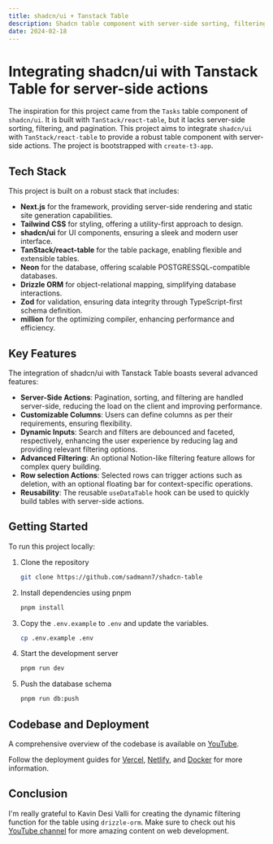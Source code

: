 ```yaml
---
title: shadcn/ui + Tanstack Table
description: Shadcn table component with server-side sorting, filtering, and pagination.
date: 2024-02-18
---
```


# Integrating shadcn/ui with Tanstack Table for server-side actions

The inspiration for this project came from the `Tasks` table component of `shadcn/ui`. It is built with `TanStack/react-table`, but it lacks server-side sorting, filtering, and pagination. This project aims to integrate `shadcn/ui` with `TanStack/react-table` to provide a robust table component with server-side actions. The project is bootstrapped with `create-t3-app`.

## Tech Stack

This project is built on a robust stack that includes:

- **Next.js** for the framework, providing server-side rendering and static site generation capabilities.
- **Tailwind CSS** for styling, offering a utility-first approach to design.
- **shadcn/ui** for UI components, ensuring a sleek and modern user interface.
- **TanStack/react-table** for the table package, enabling flexible and extensible tables.
- **Neon** for the database, offering scalable POSTGRESSQL-compatible databases.
- **Drizzle ORM** for object-relational mapping, simplifying database interactions.
- **Zod** for validation, ensuring data integrity through TypeScript-first schema definition.
- **million** for the optimizing compiler, enhancing performance and efficiency.

## Key Features

The integration of shadcn/ui with Tanstack Table boasts several advanced features:

- **Server-Side Actions**: Pagination, sorting, and filtering are handled server-side, reducing the load on the client and improving performance.
- **Customizable Columns**: Users can define columns as per their requirements, ensuring flexibility.
- **Dynamic Inputs**: Search and filters are debounced and faceted, respectively, enhancing the user experience by reducing lag and providing relevant filtering options.
- **Advanced Filtering**: An optional Notion-like filtering feature allows for complex query building.
- **Row selection Actions**: Selected rows can trigger actions such as deletion, with an optional floating bar for context-specific operations.
- **Reusability**: The reusable `useDataTable` hook can be used to quickly build tables with server-side actions.

## Getting Started

To run this project locally:

1. Clone the repository

   ```bash
   git clone https://github.com/sadmann7/shadcn-table
   ```

2. Install dependencies using pnpm

   ```bash
   pnpm install
   ```

3. Copy the `.env.example` to `.env` and update the variables.

   ```bash
   cp .env.example .env
   ```

4. Start the development server

   ```bash
   pnpm run dev
   ```

5. Push the database schema

   ```bash
   pnpm run db:push
   ```

## Codebase and Deployment

A comprehensive overview of the codebase is available on [YouTube](https://www.youtube.com/watch?v=BsvjF5Y6-C8&t=1s).

Follow the deployment guides for [Vercel](https://create.t3.gg/en/deployment/vercel), [Netlify](https://create.t3.gg/en/deployment/netlify), and [Docker](https://create.t3.gg/en/deployment/docker) for more information.

## Conclusion

I'm really grateful to Kavin Desi Valli for creating the dynamic filtering function for the table using `drizzle-orm`. Make sure to check out his [YouTube channel](https://www.youtube.com/@livecode247) for more amazing content on web development.
